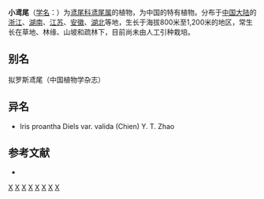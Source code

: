 {{Speciesbox 
| genus = Iris
| species = proantha
| status = NE
| status_system = IUCN3.1
| authority = Diels
}}

'''小鸢尾'''（[[学名|学名]]：{{lang|la|''Iris proantha''}}）为[[鸢尾科|鸢尾科]][[鸢尾属|鸢尾属]]的植物，为中国的特有植物。分布于[[中国大陆|中国大陆]]的[[浙江|浙江]]、[[湖南|湖南]]、[[江苏|江苏]]、[[安徽|安徽]]、[[湖北|湖北]]等地，生长于海拔800米至1,200米的地区，常生长在草地、林缘、山坡和疏林下，目前尚未由人工引种栽培。

== 别名 ==
拟罗斯鸢尾（中国植物学杂志）

== 异名 ==
* Iris proantha Diels var. valida (Chien) Y. T. Zhao

== 参考文献 ==
<div class="references-small">
* {{cite web| url =http://www.bioinfo.cn/db05/KmzwSpecies.php?action=view&id=10477| title =小鸢尾（原变种）| work =《中国高等植物数据库全库》| publisher =中国科学院微生物研究所| author =昆明植物研究所| accessdate =2009-02-24| deadurl =yes| archiveurl =https://web.archive.org/web/20160305031937/http://www.bioinfo.cn/db05/KmzwSpecies.php?action=view&id=10477| archivedate =2016-03-05}}
</div>
{{Taxonbar|from=Q11035662}}

[[Category:鸢尾属|X]]
[[Category:湖北植物|X]]
[[Category:湖南植物|X]]
[[Category:安徽植物|X]]
[[Category:河南植物|X]]
[[Category:江苏植物|X]]
[[Category:浙江植物|X]]
[[Category:中國特有植物|X]]